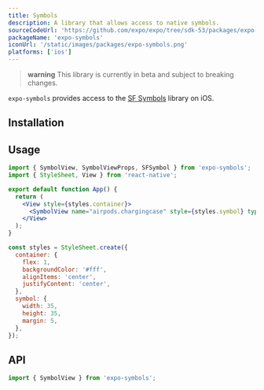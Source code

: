 ```yaml
---
title: Symbols
description: A library that allows access to native symbols.
sourceCodeUrl: 'https://github.com/expo/expo/tree/sdk-53/packages/expo-symbols'
packageName: 'expo-symbols'
iconUrl: '/static/images/packages/expo-symbols.png'
platforms: ['ios']
---
```



> **warning** This library is currently in beta and subject to breaking changes.

`expo-symbols` provides access to the [SF Symbols](https://developer.apple.com/sf-symbols/) library on iOS.

<ContentSpotlight
  className="max-w-[200px]"
  src="/static/images/symbols.png"
  alt="A collection of the Symbols from the Expo Symbols shown on an iOS device."
/>

## Installation

<APIInstallSection packageName="expo-symbols" />

## Usage

```jsx App.js
import { SymbolView, SymbolViewProps, SFSymbol } from 'expo-symbols';
import { StyleSheet, View } from 'react-native';

export default function App() {
  return (
    <View style={styles.container}>
      <SymbolView name="airpods.chargingcase" style={styles.symbol} type="hierarchical" />
    </View>
  );
}

const styles = StyleSheet.create({
  container: {
    flex: 1,
    backgroundColor: '#fff',
    alignItems: 'center',
    justifyContent: 'center',
  },
  symbol: {
    width: 35,
    height: 35,
    margin: 5,
  },
});
```

## API

```js
import { SymbolView } from 'expo-symbols';
```

<APISection packageName="expo-symbols" apiName="Symbol" />

